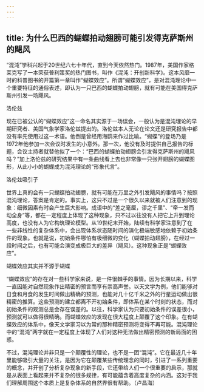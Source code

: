 ```yaml
---
---
---
```

title: 为什么巴西的蝴蝶拍动翅膀可能引发得克萨斯州的飓风
---




“混沌”学科兴起于20世纪六七十年代，直到今天依然热门。1987年，美国作家格莱克写了一本荣获普利策奖的热门图书，叫作《混沌：开创新科学》。这本风靡一时的科普图书的开篇第一章叫作“蝴蝶效应”。所谓“蝴蝶效应”，是对混沌理论中一个重要特征的通俗表述，即认为一只巴西的蝴蝶拍动翅膀，就有可能在美国得克萨斯州引发一场飓风。

洛伦兹



现在已被公认的“蝴蝶效应”这一命名其实源于一场误会，一般认为是混沌理论的早期研究者、美国气象学家洛伦兹提出的。洛伦兹本人无论在论文还是研究报告中都没有率先使用过这一术语。他倒是曾经用海鸥来作过比喻。“蝴蝶”的登场乃是1972年他参加一次会议时发生的小意外。那一次，他没有及时提供自己报告的标题，会议主持者就替他拟了一个：“巴西的蝴蝶拍动翅膀会引发得克萨斯州的飓风吗？”加上洛伦兹的研究结果中有一条曲线看上去也非常像一只张开翅膀的蝴蝶图形，从此小小的蝴蝶成为混沌理论的“形象代言”。

洛伦兹吸引子



世界上真的会有一只蝴蝶拍动翅膀，就有可能在万里之外引发飓风的事情吗？按照混沌理论，答案是肯定的。事实上，这只不过是一个很久以来就被人们注意到的现象：细微因素有时会产生巨大影响。成语中的“差之毫厘，谬之千里”、“牵一发而动全身”等，都在一定程度上体现了这种现象，只不过以往没有人把它上升到理论高度，也没有人为它构筑理论模型。从19世纪末开始，陆续有科学家注意到了在一些非线性的复杂体系中，会出现体系状态随时间的演化极端敏感地依赖于初始条件的现象。也就是说，初始条件哪怕有极细微的变化（蝴蝶拍动翅膀），在经过一段时间之后，也有可能会演变成极巨大的差异（飓风）。这种现象正是“蝴蝶效应”。

蝴蝶效应其实并不源于蝴蝶



“蝴蝶效应”的存在对一些科学家来说，是一件很棘手的事情。因为长期以来，科学一直因能对自然现象作出精密的预言而享有崇高声誉。以天文学为例，他们能够对日食和月食的发生时间做出精确的预测，也能对几十亿千米之外的行星运动做出很精密的推算。这些预测的建立都离不开初始条件，即体系在某个时刻的状态，而对初始条件的观测总是会存在误差的。以往，科学家认为只要初始条件的误差很小，预测就可以做得很精确。而蝴蝶效应的发现在很大程度上颠覆了这个印象。在有蝴蝶效应的体系中，像天文学家习以为常的那种精密预测将变得不再可能。混沌理论中的“混沌”两字就在一定程度上体现了人们对这种无法做出精密预测的新局面的困惑。

不过，混沌理论并非只是一个颠覆性的理论，也不是一团“混沌”。它在最近几十年里能够吸引大量的关注，是因为它在颠覆某些传统理念的同时，引进了一系列重要的概念，并开创了分析复杂现象的新手段，它还带给人们一个很重要的启示，那就是从表面上看起来并不复杂的很多规律，有可能蕴含着高度复杂的内涵。这对于我们理解周围这个本质上是复杂体系的自然界很有帮助。（卢昌海）